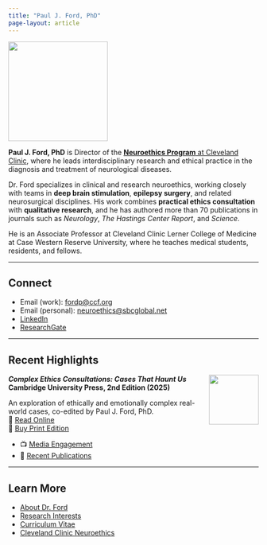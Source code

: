 ```yaml
---
title: "Paul J. Ford, PhD"
page-layout: article
---
```


![](images/headshot_pjf_ccf_square.jpg){.circle-photo width="200px"}

**Paul J. Ford, PhD** is Director of the [**Neuroethics Program** at Cleveland Clinic](https://my.clevelandclinic.org/departments/bioethics/neuroethics), where he leads interdisciplinary research and ethical practice in the diagnosis and treatment of neurological diseases.

Dr. Ford specializes in clinical and research neuroethics, working closely with teams in **deep brain stimulation**, **epilepsy surgery**, and related neurosurgical disciplines. His work combines **practical ethics consultation** with **qualitative research**, and he has authored more than 70 publications in journals such as *Neurology*, *The Hastings Center Report*, and *Science*.

He is an Associate Professor at Cleveland Clinic Lerner College of Medicine at Case Western Reserve University, where he teaches medical students, residents, and fellows.

---

## Connect

- Email (work): [fordp@ccf.org](mailto:fordp@ccf.org)  
- Email (personal): [neuroethics@sbcglobal.net](mailto:neuroethics@sbcglobal.net)  
- [LinkedIn](https://www.linkedin.com/in/paul-ford-6972614/)  
- [ResearchGate](https://www.researchgate.net/profile/Paul-Ford-7)

---

## Recent Highlights

::: {.callout-note title="New Book Edited by Dr. Paul J. Ford"}
![](images/complex_ethics_consultations_thumbnail.jpg){width="100px" style="float: right; margin-left: 20px;"}

**_Complex Ethics Consultations: Cases That Haunt Us_**  
**Cambridge University Press, 2nd Edition (2025)**

An exploration of ethically and emotionally complex real-world cases, co-edited by Paul J. Ford, PhD.  
🔗 [Read Online](https://doi-org.ccmain.ohionet.org/10.1017/9781009400947)  
📘 [Buy Print Edition](https://www.cambridge.org/core/books/complex-ethics-consultations/3DAA263C13B92F12732CFE340A4F79C6)
:::


- 📺 [Media Engagement](media.qmd)
- 📄 [Recent Publications](publications.qmd)

---

## Learn More

- [About Dr. Ford](about.qmd)  
- [Research Interests](research.qmd)  
- [Curriculum Vitae](cv.qmd)  
- [Cleveland Clinic Neuroethics](https://my.clevelandclinic.org/departments/bioethics/neuroethics)
